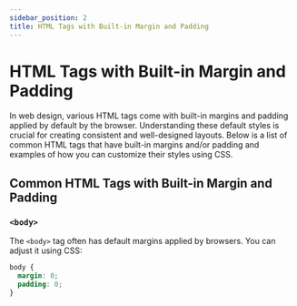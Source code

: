 ```yaml
---
sidebar_position: 2
title: HTML Tags with Built-in Margin and Padding
---
```


# HTML Tags with Built-in Margin and Padding

In web design, various HTML tags come with built-in margins and padding applied by default by the browser. Understanding these default styles is crucial for creating consistent and well-designed layouts. Below is a list of common HTML tags that have built-in margins and/or padding and examples of how you can customize their styles using CSS.

## Common HTML Tags with Built-in Margin and Padding

### `<body>`

The `<body>` tag often has default margins applied by browsers. You can adjust it using CSS:

```css
body {
  margin: 0;
  padding: 0;
}
